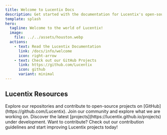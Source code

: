 ```yaml
---
title: Welcome to Lucentix Docs
description: Get started with the documentation for Lucentix's open-source projects.
template: splash
hero:
  tagline: Welcome to the world of Lucentix!
  image:
    file: ../../assets/houston.webp
  actions:
    - text: Read the Lucentix Documentation
      link: /docs/info/welcome
      icon: right-arrow
    - text: Check out our GitHub Projects
      link: https://github.com/Lucentix
      icon: github
      variant: minimal
---
```



## Lucentix Resources

<CardGrid stagger>
	<Card title="Lucentix GitHub" icon="github">
		Explore our repositories and contribute to open-source projects on [GitHub](https://github.com/Lucentix).
	</Card>
	<Card title="Lucentix Community" icon="discord">
		Join our community and explore what we are working on.
	</Card>
	<Card title="Lucentix Projects" icon="list-format">
		Discover the latest [projects](https://lucentix.github.io/projects) under development.
	</Card>
	<Card title="Contribute" icon="heart">
		Want to contribute? Check out our contribution guidelines and start improving Lucentix projects today!
	</Card>
</CardGrid>
